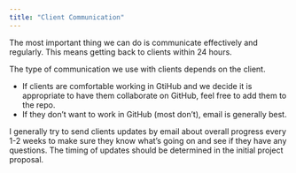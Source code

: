 ```yaml
---
title: "Client Communication"
---
```


The most important thing we can do is communicate effectively and regularly. This means getting back to clients within 24 hours. 

The type of communication we use with clients depends on the client. 

- If clients are comfortable working in GtiHub and we decide it is appropriate to have them collaborate on GitHub, feel free to add them to the repo.
- If they don't want to work in GitHub (most don't), email is generally best.

I generally try to send clients updates by email about overall progress every 1-2 weeks to make sure they know what's going on and see if they have any questions. The timing of updates should be determined in the initial project proposal.
